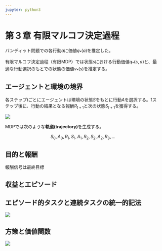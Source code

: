 ```yaml
---
jupyter: python3
---
```


# 第３章 有限マルコフ決定過程

バンディット問題での各行動$a$に価値$q_*(a)$を推定した。

有限マルコフ決定過程（有限MDP）では状態$s$における行動価値$q_*(s,a)$と、最適な行動選択のもとでの状態の価値$v_*(s)$を推定する。

## エージェントと環境の境界

各ステップ$t$ごとにエージェントは環境の状態$S$をもとに行動$A$を選択する。1ステップ後に、行動の結果となる報酬$R_{t+1}$と次の状態$S_{t+1}$を獲得する。

![](images/paste-74DCA7F3.png)

MDPでは次のような**軌道(trajectory)**を生成する。

$$
S_0,A_0,R_1,S_1,A_1,R_2,S_2,A_2,R_3,...
$$

## 目的と報酬

報酬信号は最終目標

## 収益とエピソード

## エピソード的タスクと連続タスクの統一的記法

![](images/paste-805051E4.png)

## 方策と価値関数

![](images/paste-C3F14B56.png)
